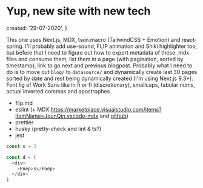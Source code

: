 # Yup, new site with new tech

  created: '29-07-2020',
}

This one uses Next.js, MDX, twin.macro (TailwindCSS + Emotion) and react-spring. I'll probably add use-sound, FLIP animation and Shiki highlighter too, but before that I need to figure out how to export metadata of these .mdx files and consume them, list them in a page (with pagination, sorted by timestamp), link to go next and previous blogpost. Probably what I need to do is to move out `blog/` to `datasource/` and dynamically create last 30 pages sorted by date and rest being dynamically created (I'm using Next.js 9.3+). Font lig of Work Sans like in fi or fl (discretionary), smallcaps, tabular nums, actual inverted commas and apostrophes

- flip.md
- eslint (+ MDX https://marketplace.visualstudio.com/items?itemName=JounQin.vscode-mdx and [github](https://github.com/mdx-js/eslint-mdx))
- prettier
- husky (pretty-check and lint & ts?)
- jest

```js
const s = 3

const d = (
  <div>
    <Poep>s</Poep>
  </div>
)
```
